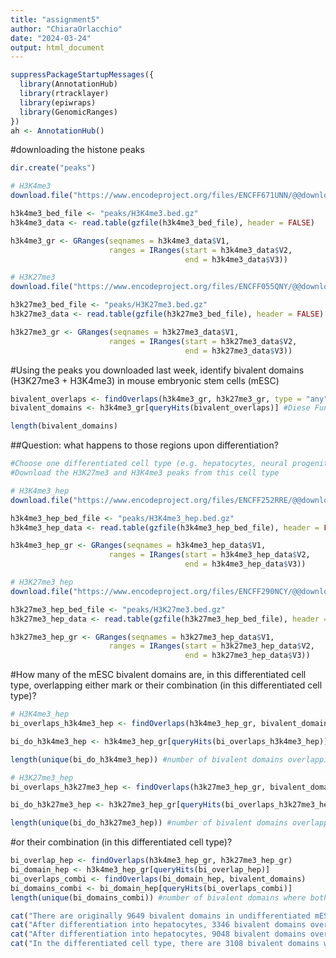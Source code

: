 ```yaml
---
title: "assignment5"
author: "ChiaraOrlacchio"
date: "2024-03-24"
output: html_document
---
```

```r
suppressPackageStartupMessages({
  library(AnnotationHub)
  library(rtracklayer)
  library(epiwraps)
  library(GenomicRanges)
})
ah <- AnnotationHub()
```

#downloading the histone peaks
```r
dir.create("peaks")

# H3K4me3
download.file("https://www.encodeproject.org/files/ENCFF671UNN/@@download/ENCFF671UNN.bed.gz", dest="peaks/H3K4me3.bed.gz")

h3k4me3_bed_file <- "peaks/H3K4me3.bed.gz"
h3k4me3_data <- read.table(gzfile(h3k4me3_bed_file), header = FALSE)

h3k4me3_gr <- GRanges(seqnames = h3k4me3_data$V1,
                      ranges = IRanges(start = h3k4me3_data$V2,
                                       end = h3k4me3_data$V3))

# H3K27me3
download.file("https://www.encodeproject.org/files/ENCFF055QNY/@@download/ENCFF055QNY.bed.gz", dest="peaks/H3K27me3.bed.gz")

h3k27me3_bed_file <- "peaks/H3K27me3.bed.gz"
h3k27me3_data <- read.table(gzfile(h3k27me3_bed_file), header = FALSE)

h3k27me3_gr <- GRanges(seqnames = h3k27me3_data$V1,
                      ranges = IRanges(start = h3k27me3_data$V2,
                                       end = h3k27me3_data$V3))
```

#Using the peaks you downloaded last week, identify bivalent domains (H3K27me3 + H3K4me3) in mouse embryonic stem cells (mESC)

```r
bivalent_overlaps <- findOverlaps(h3k4me3_gr, h3k27me3_gr, type = "any")
bivalent_domains <- h3k4me3_gr[queryHits(bivalent_overlaps)] #Diese Funktion verwendet die Ergebnisse der findOverlaps-Funktion, um die tatsächlichen Bereiche (Peaks) aus dem H3K4me3-Set zu extrahieren, die mit den identifizierten bivalenten Domänen überlappen.

length(bivalent_domains)
```
##Question: what happens to those regions upon differentiation?

```r
#Choose one differentiated cell type (e.g. hepatocytes, neural progenitor, or smooth muscle      cells)
#Download the H3K27me3 and H3K4me3 peaks from this cell type

# H3K4me3_hep
download.file("https://www.encodeproject.org/files/ENCFF252RRE/@@download/ENCFF252RRE.bed.gz", dest="peaks/H3K4me3_hep.bed.gz")

h3k4me3_hep_bed_file <- "peaks/H3K4me3_hep.bed.gz"
h3k4me3_hep_data <- read.table(gzfile(h3k4me3_hep_bed_file), header = FALSE)

h3k4me3_hep_gr <- GRanges(seqnames = h3k4me3_hep_data$V1,
                      ranges = IRanges(start = h3k4me3_hep_data$V2,
                                       end = h3k4me3_hep_data$V3))

# H3K27me3_hep
download.file("https://www.encodeproject.org/files/ENCFF290NCY/@@download/ENCFF290NCY.bed.gz", dest="peaks/H3K27me3_hep.bed.gz")

h3k27me3_hep_bed_file <- "peaks/H3K27me3.bed.gz"
h3k27me3_hep_data <- read.table(gzfile(h3k27me3_hep_bed_file), header = FALSE)

h3k27me3_hep_gr <- GRanges(seqnames = h3k27me3_hep_data$V1,
                      ranges = IRanges(start = h3k27me3_hep_data$V2,
                                       end = h3k27me3_hep_data$V3))
```

#How many of the mESC bivalent domains are, in this differentiated cell type, overlapping either mark or their combination (in this differentiated cell type)?
```r
# H3K4me3_hep
bi_overlaps_h3k4me3_hep <- findOverlaps(h3k4me3_hep_gr, bivalent_domains) #identifies overlaps between the H3K4me3 peaks in the differentiated cell type (h3k4me3_hep_gr) and the bivalent domains identified in mESCs (bivalent_domains)

bi_do_h3k4me3_hep <- h3k4me3_hep_gr[queryHits(bi_overlaps_h3k4me3_hep)] #exact locations (peaks) where overlaps occur

length(unique(bi_do_h3k4me3_hep)) #number of bivalent domains overlapping with H3K4me3 in the differentiated cell type
```

```r
# H3K27me3_hep
bi_overlaps_h3k27me3_hep <- findOverlaps(h3k27me3_hep_gr, bivalent_domains)

bi_do_h3k27me3_hep <- h3k27me3_hep_gr[queryHits(bi_overlaps_h3k27me3_hep)]

length(unique(bi_do_h3k27me3_hep)) #number of bivalent domains overlapping with H3K27me3 in the differentiated cell type
```

#or their combination (in this differentiated cell type)?
```r
bi_overlap_hep <- findOverlaps(h3k4me3_hep_gr, h3k27me3_hep_gr)
bi_domain_hep <- h3k4me3_hep_gr[queryHits(bi_overlap_hep)]
bi_overlaps_combi <- findOverlaps(bi_domain_hep, bivalent_domains)
bi_domains_combi <- bi_domain_hep[queryHits(bi_overlaps_combi)]
length(unique(bi_domains_combi)) #number of bivalent domains where both H3K4me3 and H3K27me3 overlap in the differentiated cell type
```

```r
cat("There are originally 9649 bivalent domains in undifferentiated mESCs.\n")
cat("After differentiation into hepatocytes, 3346 bivalent domains overlap with H3K4me3.\n")
cat("After differentiation into hepatocytes, 9048 bivalent domains overlap with H3K27me3.\n")
cat("In the differentiated cell type, there are 3108 bivalent domains where both H3K4me3 and H3K27me3 overlap.\n")
```

